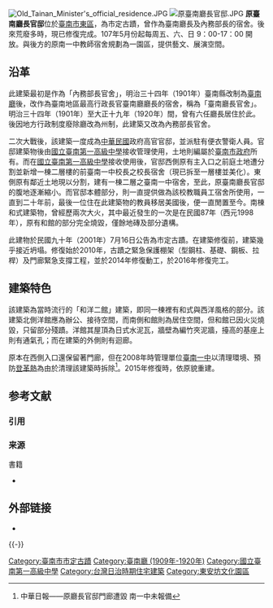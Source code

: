 {{tw monument
|name=原臺南廳長官邸
|formername=臺南廳長官邸
|image=原臺南廳長官邸 修復完工.jpg
|imagename=修復完工的原臺南廳長官邸
|othername=
|formalname=
|level=市定古蹟
|class=公共建築
|time={{flagicon|Empire of Japan}}約在1898年至1906年間
|location={{TWN}}臺南市東區育樂街197巷2號
|open= (107年5月份起) 每周五、六、日 9：00-17：00 
|cost=
|website=
|reg_url =https://nchdb.boch.gov.tw/assets/overview/monument/20010716000003
|date=民國90年（2001年）7月16日
}}
[[File:Old_Tainan_Minister's_official_residence.JPG|right]]
[[File:原臺南廳長官邸.JPG|right]] 
'''原臺南廳長官邸'''位於[[臺南市|臺南市]][[東區_(臺南市)|東區]]，為市定古蹟，曾作為臺南廳長及內務部長的宿舍。後來荒廢多時，現已修復完成。107年5月份起每周五、六、日 9：00-17：00 開放。與後方的原南一中教師宿舍規劃為一園區，提供藝文、展演空間。

== 沿革 ==
此建築最初是作為「內務部長官舍」，明治三十四年（1901年）臺南縣改制為[[臺南廳|臺南廳]]後，改作為臺南地區最高行政長官臺南廳廳長的宿舍，稱為「臺南廳長官舍」。明治三十四年（1901年）至大正十九年（1920年）間，曾有六任廳長居住於此。後因地方行政制度廢除廳改為州制，此建築又改為內務部長官舍。

二次大戰後，該建築一度成為[[中華民國|中華民國]]政府高官官邸，並派駐有便衣警衛人員。官邸建築物後由[[國立臺南第一高級中學|國立臺南第一高級中學]]接收管理使用，土地則編屬於[[臺南市政府|臺南市政府]]所有。而在[[國立臺南第一高級中學|國立臺南第一高級中學]]接收使用後，官邸西側原有主入口之前庭土地遭分割並新增一棟二層樓的前臺南一中校長之校長宿舍（現已拆至一層樓並美化）。東側原有鄰近土地現以分割，建有一棟二層之臺南一中宿舍，至此，原臺南廳長官邸的腹地逐漸縮小。而官邸本體部分，則一直提供做為該校教職員工宿舍所使用，一直到二十年前，最後一位住在此建築物的教員移居美國後，便一直閒置至今。南棟和式建築物，曾經歷兩次大火，其中最近發生的一次是在民國87年（西元1998年），原有和館的部分完全燒毀，僅餘地磚及部分遺構。

此建物於民國九十年（2001年）7月16日公告為市定古蹟。在建築修復前，建築幾乎接近坍塌。修復始於2010年，古蹟之緊急保護棚架（型鋼柱、基礎、鋼板、拉桿）及門廊緊急支撐工程，並於2014年修復動工，於2016年修復完工。

== 建築特色 ==
該建築為當時流行的「和洋二館」建築，即同一棟裡有和式與西洋風格的部分。該建築北側洋館應為辦公、接待空間，而南側和館則為居住空間，但和館已因火災燒毀，只留部分殘蹟。洋館其屋頂為日式水泥瓦，牆壁為編竹夾泥牆，擡高的基座上則有通氣孔；而在建築的外側則有迴廊。

原本在西側入口還保留著門廊，但在2008年時管理單位[[臺南一中|臺南一中]]以清理環境、預防[[登革熱|登革熱]]為由於清理該建築時拆除<ref>中華日報——原廳長官邸門廊遭毀 南一中未報備</ref>。2015年修復時，依原貌重建。

== 参考文献 ==
=== 引用 ===
{{Reflist}}

=== 来源 ===
{{ReflistH}}
; 書籍
* {{cite book |author=傅朝卿 |title = 《台南市古蹟與歷史建築總覽》 |date=2001-11 |publisher=台灣建築與文化資產出版社 |location=台南市 |isbn = 957-30880-4-5 |page = 175 }}
{{ReflistF}}

== 外部链接 ==
* {{Commons category-inline|Old Tainan Director Residence}}

{{-}}
{{臺南市古蹟}}
{{台灣直轄市定古蹟}}

[[Category:臺南市市定古蹟|Category:臺南市市定古蹟]]
[[Category:臺南廳_(1909年-1920年)|Category:臺南廳 (1909年-1920年)]]
[[Category:國立臺南第一高級中學|Category:國立臺南第一高級中學]]
[[Category:台灣日治時期住宅建築|Category:台灣日治時期住宅建築]]
[[Category:東安坊文化園區|Category:東安坊文化園區]]